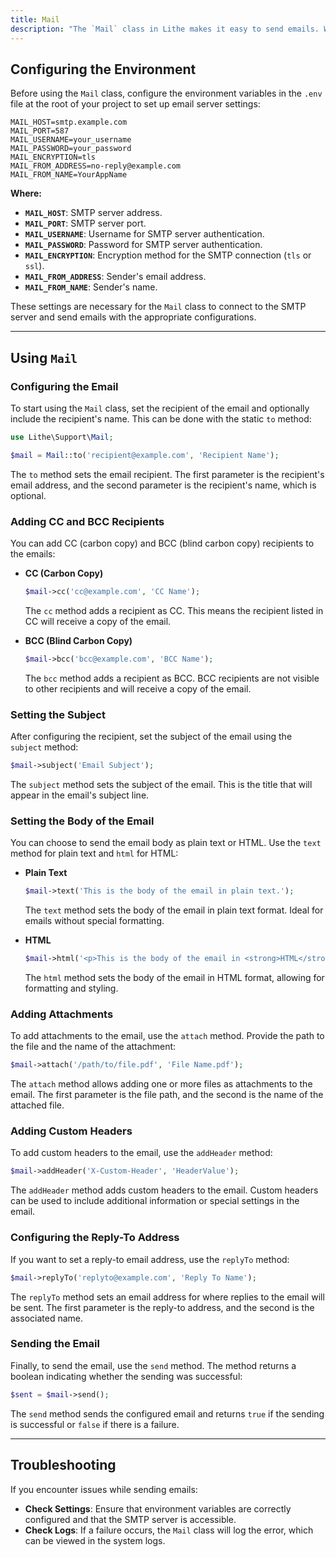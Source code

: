 ```yaml
---
title: Mail
description: "The `Mail` class in Lithe makes it easy to send emails. With simple configuration, you can send text or HTML emails, add attachments, and configure various aspects of sending."
---
```


## Configuring the Environment

Before using the `Mail` class, configure the environment variables in the `.env` file at the root of your project to set up email server settings:

```
MAIL_HOST=smtp.example.com
MAIL_PORT=587
MAIL_USERNAME=your_username
MAIL_PASSWORD=your_password
MAIL_ENCRYPTION=tls
MAIL_FROM_ADDRESS=no-reply@example.com
MAIL_FROM_NAME=YourAppName
```

**Where:**

- **`MAIL_HOST`**: SMTP server address.
- **`MAIL_PORT`**: SMTP server port.
- **`MAIL_USERNAME`**: Username for SMTP server authentication.
- **`MAIL_PASSWORD`**: Password for SMTP server authentication.
- **`MAIL_ENCRYPTION`**: Encryption method for the SMTP connection (`tls` or `ssl`).
- **`MAIL_FROM_ADDRESS`**: Sender's email address.
- **`MAIL_FROM_NAME`**: Sender's name.

These settings are necessary for the `Mail` class to connect to the SMTP server and send emails with the appropriate configurations.

---

## Using `Mail`

### Configuring the Email

To start using the `Mail` class, set the recipient of the email and optionally include the recipient's name. This can be done with the static `to` method:

```php
use Lithe\Support\Mail;

$mail = Mail::to('recipient@example.com', 'Recipient Name');
```

The `to` method sets the email recipient. The first parameter is the recipient's email address, and the second parameter is the recipient's name, which is optional.

### Adding CC and BCC Recipients

You can add CC (carbon copy) and BCC (blind carbon copy) recipients to the emails:

- **CC (Carbon Copy)**

  ```php
  $mail->cc('cc@example.com', 'CC Name');
  ```

  The `cc` method adds a recipient as CC. This means the recipient listed in CC will receive a copy of the email.

- **BCC (Blind Carbon Copy)**

  ```php
  $mail->bcc('bcc@example.com', 'BCC Name');
  ```

  The `bcc` method adds a recipient as BCC. BCC recipients are not visible to other recipients and will receive a copy of the email.

### Setting the Subject

After configuring the recipient, set the subject of the email using the `subject` method:

```php
$mail->subject('Email Subject');
```

The `subject` method sets the subject of the email. This is the title that will appear in the email's subject line.

### Setting the Body of the Email

You can choose to send the email body as plain text or HTML. Use the `text` method for plain text and `html` for HTML:

- **Plain Text**

  ```php
  $mail->text('This is the body of the email in plain text.');
  ```

  The `text` method sets the body of the email in plain text format. Ideal for emails without special formatting.

- **HTML**

  ```php
  $mail->html('<p>This is the body of the email in <strong>HTML</strong>.</p>');
  ```

  The `html` method sets the body of the email in HTML format, allowing for formatting and styling.

### Adding Attachments

To add attachments to the email, use the `attach` method. Provide the path to the file and the name of the attachment:

```php
$mail->attach('/path/to/file.pdf', 'File Name.pdf');
```

The `attach` method allows adding one or more files as attachments to the email. The first parameter is the file path, and the second is the name of the attached file.

### Adding Custom Headers

To add custom headers to the email, use the `addHeader` method:

```php
$mail->addHeader('X-Custom-Header', 'HeaderValue');
```

The `addHeader` method adds custom headers to the email. Custom headers can be used to include additional information or special settings in the email.

### Configuring the Reply-To Address

If you want to set a reply-to email address, use the `replyTo` method:

```php
$mail->replyTo('replyto@example.com', 'Reply To Name');
```

The `replyTo` method sets an email address for where replies to the email will be sent. The first parameter is the reply-to address, and the second is the associated name.

### Sending the Email

Finally, to send the email, use the `send` method. The method returns a boolean indicating whether the sending was successful:

```php
$sent = $mail->send();
```

The `send` method sends the configured email and returns `true` if the sending is successful or `false` if there is a failure.

---

## Troubleshooting

If you encounter issues while sending emails:

- **Check Settings**: Ensure that environment variables are correctly configured and that the SMTP server is accessible.
- **Check Logs**: If a failure occurs, the `Mail` class will log the error, which can be viewed in the system logs.